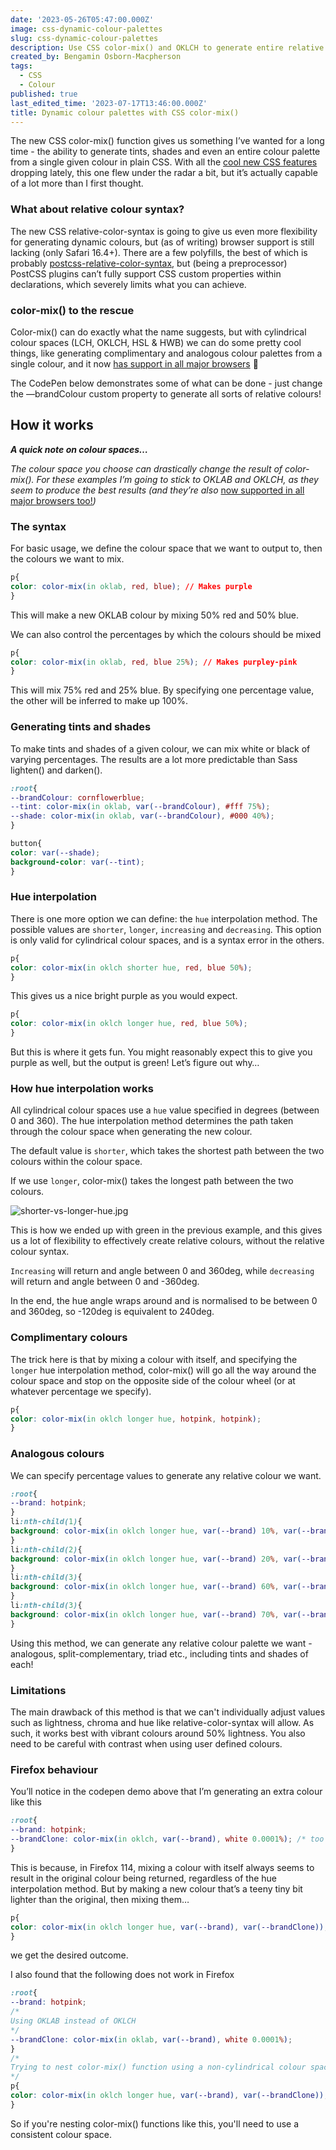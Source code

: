 ```yaml
---
date: '2023-05-26T05:47:00.000Z'
image: css-dynamic-colour-palettes
slug: css-dynamic-colour-palettes
description: Use CSS color-mix() and OKLCH to generate entire relative colour palettes
created_by: Bengamin Osborn-Macpherson
tags:
  - CSS
  - Colour
published: true
last_edited_time: '2023-07-17T13:46:00.000Z'
title: Dynamic colour palettes with CSS color-mix()
---
```


The new CSS color-mix() function gives us something I’ve wanted for a long time - the ability to generate tints, shades and even an entire colour palette from a single given colour in plain CSS. With all the [cool new CSS features](https://developer.chrome.com/blog/whats-new-css-ui-2023/) dropping lately, this one flew under the radar a bit, but it’s actually capable of a lot more than I first thought.


### What about relative colour syntax?                                                                                                                                                                              


The new CSS relative-color-syntax is going to give us even more flexibility for generating dynamic colours, but (as of writing) browser support is still lacking (only Safari 16.4+). There are a few polyfills, the best of which is probably [postcss-relative-color-syntax](https://github.com/csstools/postcss-plugins/tree/main/plugins/postcss-relative-color-syntax), but (being a preprocessor) PostCSS plugins can’t fully support CSS custom properties within declarations, which severely limits what you can achieve. 


### color-mix() to the rescue


Color-mix() can do exactly what the name suggests, but with cylindrical colour spaces (LCH, OKLCH, HSL & HWB) we can do some pretty cool things, like generating complimentary and analogous colour palettes from a single colour, and it now [has support in all major browsers](https://caniuse.com/mdn-css_types_color_color-mix) 🎉


The CodePen below demonstrates some of what can be done - just change the —brandColour custom property to generate all sorts of relative colours!



<CodepenEmbed url="https://codepen.io/bengamino/pen/xxyeRVZ" />


## How it works


_**A quick note on colour spaces…**_


_The colour space you choose can drastically change the result of color-mix(). For these examples I’m going to stick to OKLAB and OKLCH, as they seem to produce the best results (and they’re also_ [now supported in all major browsers too!](https://caniuse.com/mdn-css_types_color_oklch)_)_


### The syntax


For basic usage, we define the colour space that we want to output to, then the colours we want to mix.


```css
p{
color: color-mix(in oklab, red, blue); // Makes purple
}
```


This will make a new OKLAB colour by mixing 50% red and 50% blue.


We can also control the percentages by which the colours should be mixed


```css
p{
color: color-mix(in oklab, red, blue 25%); // Makes purpley-pink
}
```


This will mix 75% red and 25% blue. By specifying one percentage value, the other will be inferred to make up 100%.


### Generating tints and shades


To make tints and shades of a given colour, we can mix white or black of varying percentages. The results are a lot more predictable than Sass lighten() and darken().


```css
:root{
--brandColour: cornflowerblue;
--tint: color-mix(in oklab, var(--brandColour), #fff 75%);
--shade: color-mix(in oklab, var(--brandColour), #000 40%);
}

button{
color: var(--shade);
background-color: var(--tint);
}
```


### Hue interpolation


There is one more option we can define: the `hue` interpolation method. The possible values are `shorter`, `longer`, `increasing` and `decreasing`. This option is only valid for cylindrical colour spaces, and is a syntax error in the others.


```css
p{
color: color-mix(in oklch shorter hue, red, blue 50%);
}
```


This gives us a nice bright purple as you would expect.


```css
p{
color: color-mix(in oklch longer hue, red, blue 50%);
}
```


But this is where it gets fun. You might reasonably expect this to give you purple as well, but the output is green! Let’s figure out why…


### How hue interpolation works


All cylindrical colour spaces use a `hue` value specified in degrees (between 0 and 360). The hue interpolation method determines the path taken through the colour space when generating the new colour. 


The default value is `shorter`, which takes the shortest path between the two colours within the colour space.


If we use `longer`, color-mix() takes the longest path between the two colours.


![shorter-vs-longer-hue.jpg](https://bengam.in/shorter-vs-longer-hue.jpg)


This is how we ended up with green in the previous example, and this gives us a lot of flexibility to effectively create relative colours, without the relative colour syntax.


`Increasing` will return and angle between 0 and 360deg, while `decreasing` will return and angle between 0 and -360deg. 


In the end, the hue angle wraps around and is normalised to be between 0 and 360deg, so -120deg is equivalent to 240deg.


### Complimentary colours


The trick here is that by mixing a colour with itself, and specifying the `longer` hue interpolation method,  color-mix() will go all the way around the colour space and stop on the opposite side of the colour wheel (or at whatever percentage we specify).


```css
p{
color: color-mix(in oklch longer hue, hotpink, hotpink);
}
```


### Analogous colours


We can specify percentage values to generate any relative colour we want. 


```css
:root{
--brand: hotpink;
}
li:nth-child(1){
background: color-mix(in oklch longer hue, var(--brand) 10%, var(--brand));
}
li:nth-child(2){
background: color-mix(in oklch longer hue, var(--brand) 20%, var(--brand));
}
li:nth-child(3){
background: color-mix(in oklch longer hue, var(--brand) 60%, var(--brand));
}
li:nth-child(3){
background: color-mix(in oklch longer hue, var(--brand) 70%, var(--brand));
}

```


Using this method, we can generate any relative colour palette we want - analogous, split-complementary, triad etc., including tints and shades of each!


### Limitations


The main drawback of this method is that we can't individually adjust values such as lightness, chroma and hue like relative-color-syntax will allow. As such, it works best with vibrant colours around 50% lightness. You also need to be careful with contrast when using user defined colours. 


### Firefox behaviour


You’ll notice in the codepen demo above that I’m generating an extra colour like this


```css
:root{
--brand: hotpink;
--brandClone: color-mix(in oklch, var(--brand), white 0.0001%); /* too many 0's breaks it :/ */
}
```


This is because, in Firefox 114, mixing a colour with itself always seems to result in the original colour being returned, regardless of the hue interpolation method. But by making a new colour that’s a teeny tiny bit lighter than the original, then mixing them…


```css
p{
color: color-mix(in oklch longer hue, var(--brand), var(--brandClone));
}
```


we get the desired outcome.


I also found that the following does not work in Firefox


```css
:root{
--brand: hotpink;
/* 
Using OKLAB instead of OKLCH 
*/
--brandClone: color-mix(in oklab, var(--brand), white 0.0001%);
}
/*
Trying to nest color-mix() function using a non-cylindrical colour space
*/
p{
color: color-mix(in oklch longer hue, var(--brand), var(--brandClone));
}
```


So if you're nesting color-mix() functions like this, you'll need to use a consistent colour space. 


